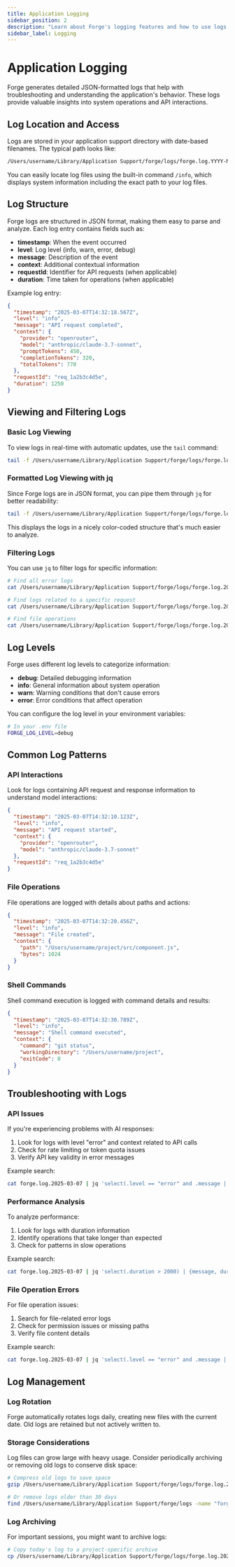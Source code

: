 ```yaml
---
title: Application Logging
sidebar_position: 2
description: "Learn about Forge's logging features and how to use logs for troubleshooting."
sidebar_label: Logging
---
```


# Application Logging

Forge generates detailed JSON-formatted logs that help with troubleshooting and understanding the application's behavior. These logs provide valuable insights into system operations and API interactions.

## Log Location and Access

Logs are stored in your application support directory with date-based filenames. The typical path looks like:

```bash
/Users/username/Library/Application Support/forge/logs/forge.log.YYYY-MM-DD
```

You can easily locate log files using the built-in command `/info`, which displays system information including the exact path to your log files.

## Log Structure

Forge logs are structured in JSON format, making them easy to parse and analyze. Each log entry contains fields such as:

- **timestamp**: When the event occurred
- **level**: Log level (info, warn, error, debug)
- **message**: Description of the event
- **context**: Additional contextual information
- **requestId**: Identifier for API requests (when applicable)
- **duration**: Time taken for operations (when applicable)

Example log entry:
```json
{
  "timestamp": "2025-03-07T14:32:18.567Z",
  "level": "info",
  "message": "API request completed",
  "context": {
    "provider": "openrouter",
    "model": "anthropic/claude-3.7-sonnet",
    "promptTokens": 450,
    "completionTokens": 320,
    "totalTokens": 770
  },
  "requestId": "req_1a2b3c4d5e",
  "duration": 1250
}
```

## Viewing and Filtering Logs

### Basic Log Viewing

To view logs in real-time with automatic updates, use the `tail` command:

```bash
tail -f /Users/username/Library/Application Support/forge/logs/forge.log.2025-03-07
```

### Formatted Log Viewing with jq

Since Forge logs are in JSON format, you can pipe them through `jq` for better readability:

```bash
tail -f /Users/username/Library/Application Support/forge/logs/forge.log.2025-03-07 | jq
```

This displays the logs in a nicely color-coded structure that's much easier to analyze.

### Filtering Logs

You can use `jq` to filter logs for specific information:

```bash
# Find all error logs
cat /Users/username/Library/Application Support/forge/logs/forge.log.2025-03-07 | jq 'select(.level == "error")'

# Find logs related to a specific request
cat /Users/username/Library/Application Support/forge/logs/forge.log.2025-03-07 | jq 'select(.requestId == "req_1a2b3c4d5e")'

# Find file operations
cat /Users/username/Library/Application Support/forge/logs/forge.log.2025-03-07 | jq 'select(.message | contains("file"))'
```

## Log Levels

Forge uses different log levels to categorize information:

- **debug**: Detailed debugging information
- **info**: General information about system operation
- **warn**: Warning conditions that don't cause errors
- **error**: Error conditions that affect operation

You can configure the log level in your environment variables:

```bash
# In your .env file
FORGE_LOG_LEVEL=debug
```

## Common Log Patterns

### API Interactions

Look for logs containing API request and response information to understand model interactions:

```json
{
  "timestamp": "2025-03-07T14:32:10.123Z",
  "level": "info",
  "message": "API request started",
  "context": {
    "provider": "openrouter",
    "model": "anthropic/claude-3.7-sonnet"
  },
  "requestId": "req_1a2b3c4d5e"
}
```

### File Operations

File operations are logged with details about paths and actions:

```json
{
  "timestamp": "2025-03-07T14:32:20.456Z",
  "level": "info",
  "message": "File created",
  "context": {
    "path": "/Users/username/project/src/component.js",
    "bytes": 1024
  }
}
```

### Shell Commands

Shell command execution is logged with command details and results:

```json
{
  "timestamp": "2025-03-07T14:32:30.789Z",
  "level": "info",
  "message": "Shell command executed",
  "context": {
    "command": "git status",
    "workingDirectory": "/Users/username/project",
    "exitCode": 0
  }
}
```

## Troubleshooting with Logs

### API Issues

If you're experiencing problems with AI responses:

1. Look for logs with level "error" and context related to API calls
2. Check for rate limiting or token quota issues
3. Verify API key validity in error messages

Example search:
```bash
cat forge.log.2025-03-07 | jq 'select(.level == "error" and .message | contains("API"))'
```

### Performance Analysis

To analyze performance:

1. Look for logs with duration information
2. Identify operations that take longer than expected
3. Check for patterns in slow operations

Example search:
```bash
cat forge.log.2025-03-07 | jq 'select(.duration > 2000) | {message, duration, timestamp}'
```

### File Operation Errors

For file operation issues:

1. Search for file-related error logs
2. Check for permission issues or missing paths
3. Verify file content details

Example search:
```bash
cat forge.log.2025-03-07 | jq 'select(.level == "error" and .message | contains("file"))'
```

## Log Management

### Log Rotation

Forge automatically rotates logs daily, creating new files with the current date. Old logs are retained but not actively written to.

### Storage Considerations

Log files can grow large with heavy usage. Consider periodically archiving or removing old logs to conserve disk space:

```bash
# Compress old logs to save space
gzip /Users/username/Library/Application Support/forge/logs/forge.log.2025-02-*

# Or remove logs older than 30 days
find /Users/username/Library/Application Support/forge/logs -name "forge.log.*" -mtime +30 -delete
```

### Log Archiving

For important sessions, you might want to archive logs:

```bash
# Copy today's log to a project-specific archive
cp /Users/username/Library/Application Support/forge/logs/forge.log.2025-03-07 ~/project-archives/refactoring-session.log
```

<!-- Note: This page focuses on logging features for troubleshooting. For information about environment configuration, see the Environment Configuration section. -->